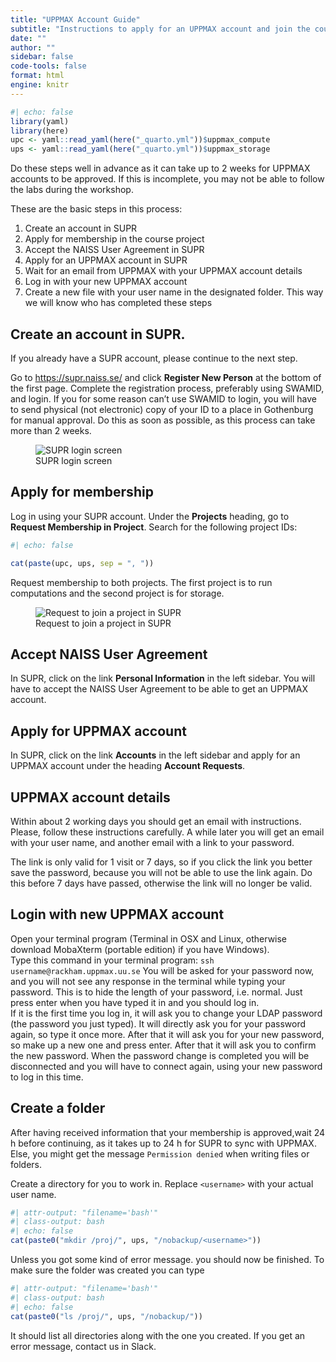 ```yaml
---
title: "UPPMAX Account Guide"
subtitle: "Instructions to apply for an UPPMAX account and join the course project"
date: ""
author: ""
sidebar: false
code-tools: false
format: html
engine: knitr
---
```


```r
#| echo: false
library(yaml)
library(here)
upc <- yaml::read_yaml(here("_quarto.yml"))$uppmax_compute
ups <- yaml::read_yaml(here("_quarto.yml"))$uppmax_storage
```

:::{.callout-caution}
Do these steps well in advance as it can take up to 2 weeks for UPPMAX accounts to be approved. If this is incomplete, you may not be able to follow the labs during the workshop.
:::

These are the basic steps in this process:

1. Create an account in SUPR
2. ​Apply for membership in the course project
3. ​Accept the NAISS User Agreement in SUPR
4. ​Apply for an UPPMAX account in SUPR
5. ​Wait for an email from UPPMAX with your UPPMAX account details
6. ​Log in with your new UPPMAX account
7. ​Create a new file with your user name in the designated folder. This way we will know who has completed these steps

## ​Create an account in SUPR.

​If you already have a SUPR account, please continue to the next step.

​Go to​ <https://supr.naiss.se/>​ and click **Register New Person** at the bottom of the first page. Complete the registration process, preferably using SWAMID, and login. If you for some reason can't use SWAMID to login, you will have to send physical (not electronic) copy of your ID to a place in Gothenburg for manual approval. Do this as ​soon as possible​, as this process can take ​more than 2 weeks.

![SUPR login screen](assets/supr-login.jpg)

## ​Apply for membership

​Log in using your SUPR account. ​Under the **Projects** heading, go to **Request Membership in Project**. ​Search for the following project IDs: 

```r
#| echo: false

cat(paste(upc, ups, sep = ", "))
```

Request membership to both projects. The first project is to run computations and the second project is for storage.

![Request to join a project in SUPR](assets/supr-request.jpg)

## ​Accept NAISS User Agreement

​In SUPR, click on the link **Personal Information** in the left sidebar. You will have to accept the NAISS User Agreement to be able to get an UPPMAX account.

## Apply for UPPMAX account

​In SUPR, click on the link **Accounts** in the left sidebar and apply for an UPPMAX account under the heading **Account Requests**.

## UPPMAX account details

​Within about 2 working days you should get an email with instructions. ​Please, follow these instructions carefully.
​A while later you will get an email with your user name, and another email with a link to your password. 

:::{.callout-caution}
The link is only valid for ​1​ visit or 7 days​, so if you click the link you better save the password, because you will not be able to use the link again. Do this before 7 days have passed, otherwise the link will no longer be valid.
:::

## Login with new UPPMAX account

​Open your terminal program (Terminal in OSX and Linux, otherwise download MobaXterm​ (portable edition) if you have Windows).  
​Type this command in your terminal program: `ssh username@rackham.uppmax.uu.se`
​You will be asked for your password now, and you will not see any response in the terminal while typing your password. This is to hide the length of your password, i.e. normal. Just press enter when you have typed it in and you should log in.  
​If it is the first time you log in, it will ask you to change your LDAP password (the password you just typed). It will directly ask you for your password again, so type it once more. After that it will ask you for your new password, so make up a new one and press enter. After that it will ask you to confirm the new password. When the password change is completed you will be disconnected and you will have to connect again, using your new password to log in this time.

## ​Create a folder

:::{.callout-caution}
​After having received information that your membership is approved, ​wait 24 h before continuing, as it takes up to 24 h for SUPR to sync with UPPMAX. Else, you might get the message `Permission denied` when writing files or folders.
:::

Create a directory for you to work in. Replace `<username>` with your actual user name.

```r
#| attr-output: "filename='bash'"
#| class-output: bash
#| echo: false
cat(paste0("mkdir /proj/​", ups, "/nobackup/<username>"))
```

​Unless you got some kind of error message. you should now be finished. To make sure the folder was created you can type

```r
#| attr-output: "filename='bash'"
#| class-output: bash
#| echo: false
cat(paste0("ls /proj/​", ups, "/nobackup/"))
```

​It should list all directories along with the one you created. ​If you get an error message, contact us in Slack.
